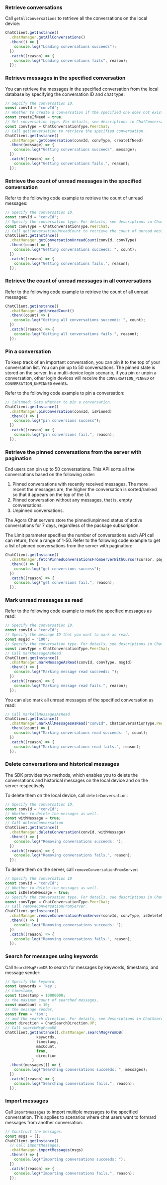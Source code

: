 <PlatformWrapper platform="react-native">

### Retrieve conversations

Call `getAllConversations` to retrieve all the conversations on the local device:

```typescript
ChatClient.getInstance()
  .chatManager.getAllConversations()
  .then(() => {
    console.log("Loading conversations succeeds");
  })
  .catch((reason) => {
    console.log("Loading conversations fails", reason);
  });
```

### Retrieve messages in the specified conversation

You can retrieve the messages in the specified conversation from the local database by specifying the conversation ID and chat type:

```typescript
// Sepcify the conversation ID.
const convId = "convId";
// Whether to create a conversation if the specified one does not exist. If you set it as true, this method always returns a conversation object.
const createIfNeed = true;
// Set conversation type. For details, see descriptions in ChatConversationType.
const convType = ChatConversationType.PeerChat;
// Call getConversation to retrieve the specified conversation.
ChatClient.getInstance()
  .chatManager.getConversation(convId, convType, createIfNeed)
  .then((message) => {
    console.log("Getting conversations succeeds", message);
  })
  .catch((reason) => {
    console.log("Getting conversations fails.", reason);
  });
```

### Retrieve the count of unread messages in the specified conversation

Refer to the following code example to retrieve the count of unread messages:

```typescript
// Specify the conversation ID.
const convId = "convId";
// Specify the conversation type. For details, see descriptions in ChatConversationType.
const convType = ChatConversationType.PeerChat;
// Call getConversationUnreadCount to retrieve the count of unread messages in the current conversation.
ChatClient.getInstance()
  .chatManager.getConversationUnreadCount(convId, convType)
  .then((count) => {
    console.log("Getting conversations succeeds: ", count);
  })
  .catch((reason) => {
    console.log("Getting conversations fails.", reason);
  });
```


### Retrieve the count of unread messages in all conversations

Refer to the following code example to retrieve the count of all unread messages:

```typescript
ChatClient.getInstance()
  .chatManager.getUnreadCount()
  .then((count) => {
    console.log("Getting all conversations succeeds: ", count);
  })
  .catch((reason) => {
    console.log("Getting all conversations fails.", reason);
  });
```

### Pin a conversation

To keep track of an important conversation, you can pin it to the top of your conversation list. You can pin up to 50 conversations.  The pinned state is stored on the server. In a multi-device login scenario, if you pin or unpin a conversation, other login devices will receive the `CONVERSATION_PINNED` or `CONVERSATION_UNPINNED` events.

Refer to the following code example to pin a conversation:

```typescript
// isPinned: Sets whether to pin a conversation.
ChatClient.getInstance()
  .chatManager.pinConversation(convId, isPinned)
  .then(() => {
    console.log("pin conversions success");
  })
  .catch((reason) => {
    console.log("pin conversions fail.", reason);
  });
```


### Retrieve the pinned conversations from the server with pagination

End users can pin up to 50 conversations. This API sorts all the conversations based on the following order:

1. Pinned conversations with recently received messages. The more recent the messages are, the higher the conversation is sorted/ranked so that it appears on the top of the UI.
1. Pinned conversation without any messages, that is, empty conversations.
1. Unpinned conversations.

The Agora Chat servers store the pinned/unpinned status of active conversations for 7 days, regardless of the package subscription.

The Limit parameter specifies the number of conversations each API call can return, from a range of 1-50. Refer to the following code example to get a list of pinned conversations from the server with pagination:

```typescript
ChatClient.getInstance()
  .chatManager.fetchPinnedConversationsFromServerWithCursor(cursor, pageSize)
  .then(() => {
    console.log("get conversions success");
  })
  .catch((reason) => {
    console.log("get conversions fail.", reason);
  });
```

### Mark unread messages as read

Refer to the following code example to mark the specified messages as read:

```typescript
// Specify the conversation ID.
const convId = "convId";
// Specify the message ID that you want to mark as read.
const msgId = "100";
// Specify the conversation type. For details, see descriptions in ChatConversationType.
const convType = ChatConversationType.PeerChat;
// Call markMessageAsRead
ChatClient.getInstance()
  .chatManager.markMessageAsRead(convId, convType, msgId)
  .then(() => {
    console.log("Marking message read succeeds: ");
  })
  .catch((reason) => {
    console.log("Marking message read fails.", reason);
  });
```

You can also mark all unread messages of the specified conversation as read:

```typescript
// Call markAllMessagesAsRead
ChatClient.getInstance()
  .chatManager.markAllMessagesAsRead("convId", ChatConversationType.PeerChat)
  .then((count) => {
    console.log("Marking conversations read succeeds: ", count);
  })
  .catch((reason) => {
    console.log("Marking conversations read fails.", reason);
  });
```

### Delete conversations and historical messages

The SDK provides two methods, which enables you to delete the conversations and historical messages on the local device and on the server respectively.

To delete them on the local device, call `deleteConversation`:

```typescript
// Specify the conversation ID.
const convId = "convId";
// Whether to delete the messages as well.
const withMessage = true;
// Call deleteConversation
ChatClient.getInstance()
  .chatManager.deleteConversation(convId, withMessage)
  .then(() => {
    console.log("Removing conversations succeeds: ");
  })
  .catch((reason) => {
    console.log("Removing conversations fails.", reason);
  });
```

To delete them on the server, call `removeConversationFromServer`:

```typescript
// Specify the conversation ID
const convId = "convId";
// Whether to delete the messages as well.
const isDeleteMessage = true;
// Specify the conversation type. For details, see descriptions in ChatConversationType.
const convType = ChatConversationType.PeerChat;
// Call removeConversationFromServer.
ChatClient.getInstance()
  .chatManager.removeConversationFromServer(convId, convType, isDeleteMessage)
  .then(() => {
    console.log("Removing conversations succeeds: ");
  })
  .catch((reason) => {
    console.log("Removing conversations fails.", reason);
  });
```

### Search for messages using keywords

Call `SearchMsgFromDB` to search for messages by keywords, timestamp, and message sender:

```typescript
// Specify the keyword,
const keywords = 'key';
// timestamp,
const timestamp = 10000000;
// the maximum count of searched messages,
const maxCount = 10;
// the message sender,
const from = 'tom';
// and the search direction. For details, see descriptions in ChatSearchDirection.
const direction = ChatSearchDirection.UP;
// Call searchMsgFromDB
ChatClient.getInstance().chatManager.searchMsgFromDB(
              keywords,
              timestamp,
              maxCount,
              from,
              direction
            )
  .then((messages[]) => {
    console.log("Searching conversations succeeds: ", messages);
  })
  .catch((reason) => {
    console.log("Searching conversations fails.", reason);
  });
```

### Import messages

Call `importMessages` to import multiple messages to the specified conversation. This applies to scenarios where chat users want to formard messages from another conversation.

```typescript
// Construct the messages.
const msgs = [];
ChatClient.getInstance()
  // Call importMessages.
  .chatManager.importMessages(msgs)
  .then(() => {
    console.log("Importing conversations succeeds: ");
  })
  .catch((reason) => {
    console.log("Importing conversations fails.", reason);
  });
```

</PlatformWrapper>